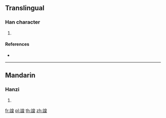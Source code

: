 {{character info/new}}
==Translingual==

===Han character===
{{Han char|rn=149|rad=言|as=09|sn=16|four=06614|canj=YRHAG}}

# {{defn|Han|sort=言09}}

====References====
* {{Han ref|kx=1172.120|dkj=35749|dj=1637.080|hdz=63999.110|uh=8AFB|ud=35579|bh=EBB0|bd=60336}}

----

==Mandarin==

===Hanzi===
{{cmn-hanzi|pin=[[hēng]] ([[heng1]])|wg=heng<sup>1</sup>}}

# {{defn|lang=cmn|sort=言09}}

[[fr:諻]]
[[pl:諻]]
[[th:諻]]
[[zh:諻]]